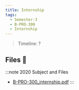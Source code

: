 ```yaml
---
title: Internship
tags:
  - Semester-3
  - B-PRO-300
  - Internship
---
```

> Timeline: ?


## Files 📂

:::note 2020 Subject and Files
- [B-PRO-300_internship.pdf](https://github.com/Studio-17/Epitech-Subjects/raw/main/Semester-3/B-PRO-300/Internship/B-PRO-300_internship.pdf)
:::


